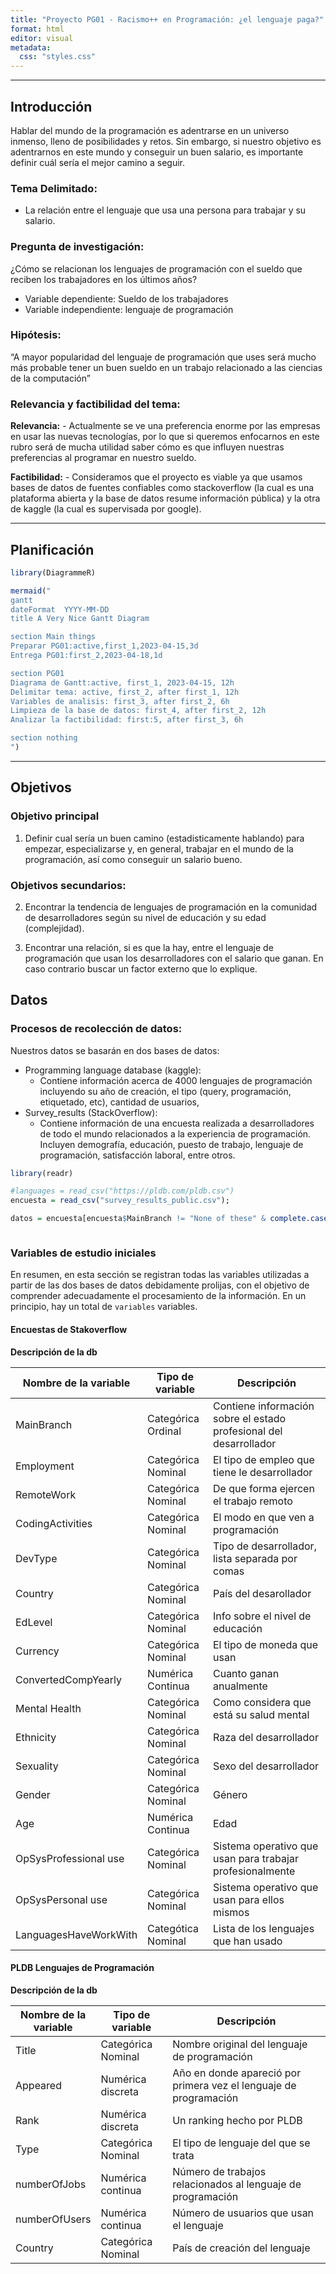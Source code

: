 ```yaml
---
title: "Proyecto PG01 - Racismo++ en Programación: ¿el lenguaje paga?"
format: html
editor: visual
metadata:
  css: "styles.css"
---
```


------------------------------------------------------------------------

## Introducción

Hablar del mundo de la programación es adentrarse en un universo inmenso, lleno de posibilidades y retos. Sin embargo, si nuestro objetivo es adentrarnos en este mundo y conseguir un buen salario, es importante definir cuál sería el mejor camino a seguir.

### Tema Delimitado:

-   La relación entre el lenguaje que usa una persona para trabajar y su salario.

### Pregunta de investigación:

¿Cómo se relacionan los lenguajes de programación con el sueldo que reciben los trabajadores en los últimos años?

-   Variable dependiente: Sueldo de los trabajadores
-   Variable independiente: lenguaje de programación

### Hipótesis:

"A mayor popularidad del lenguaje de programación que uses será mucho más probable tener un buen sueldo en un trabajo relacionado a las ciencias de la computación"

### Relevancia y factibilidad del tema:

**Relevancia:** - Actualmente se ve una preferencia enorme por las empresas en usar las nuevas tecnologías, por lo que si queremos enfocarnos en este rubro será de mucha utilidad saber cómo es que influyen nuestras preferencias al programar en nuestro sueldo.

**Factibilidad:** - Consideramos que el proyecto es viable ya que usamos bases de datos de fuentes confiables como stackoverflow (la cual es una plataforma abierta y la base de datos resume información pública) y la otra de kaggle (la cual es supervisada por google).

------------------------------------------------------------------------

## Planificación

```r

library(DiagrammeR)

mermaid("
gantt
dateFormat  YYYY-MM-DD
title A Very Nice Gantt Diagram

section Main things
Preparar PG01:active,first_1,2023-04-15,3d
Entrega PG01:first_2,2023-04-18,1d

section PG01
Diagrama de Gantt:active, first_1, 2023-04-15, 12h
Delimitar tema: active, first_2, after first_1, 12h
Variables de analisis: first_3, after first_2, 6h
Limpieza de la base de datos: first_4, after first_2, 12h
Analizar la factibilidad: first:5, after first_3, 6h

section nothing
")


```

------------------------------------------------------------------------

## Objetivos

### Objetivo principal

1.  Definir cual sería un buen camino (estadisticamente hablando) para empezar, especializarse y, en general, trabajar en el mundo de la programación, así como conseguir un salario bueno.

### Objetivos secundarios:

2.  Encontrar la tendencia de lenguajes de programación en la comunidad de desarrolladores según su nivel de educación y su edad (complejidad).

3.  Encontrar una relación, si es que la hay, entre el lenguaje de programación que usan los desarrolladores con el salario que ganan. En caso contrario buscar un factor externo que lo explique.

## Datos

### Procesos de recolección de datos:

Nuestros datos se basarán en dos bases de datos:

-   Programming language database (kaggle):
    -   Contiene información acerca de 4000 lenguajes de programación incluyendo su año de creación, el tipo (query, programación, etiquetado, etc), cantidad de usuarios,
-   Survey_results (StackOverflow):
    -   Contiene información de una encuesta realizada a desarrolladores de todo el mundo relacionados a la experiencia de programación. Incluyen demografía, educación, puesto de trabajo, lenguaje de programación, satisfacción laboral, entre otros.

```r
library(readr)

#languages = read_csv("https://pldb.com/pldb.csv")
encuesta = read_csv("survey_results_public.csv");

datos = encuesta[encuesta$MainBranch != "None of these" & complete.cases(encuesta$ConvertedCompYearly),]



```

### Variables de estudio iniciales

En resumen, en esta sección se registran todas las variables utilizadas a partir de las dos bases de datos debidamente prolijas, con el objetivo de comprender adecuadamente el procesamiento de la información. En un principio, hay un total de `variables` variables.

#### Encuestas de Stakoverflow

**Descripción de la db**

| Nombre de la variable | Tipo de variable   | Descripción                                                        |
|-----------------|-----------------|--------------------------------------|
| MainBranch            | Categórica Ordinal | Contiene información sobre el estado profesional del desarrollador |
| Employment            | Categórica Nominal | El tipo de empleo que tiene le desarrollador                       |
| RemoteWork            | Categórica Nominal | De que forma ejercen el trabajo remoto                             |
| CodingActivities      | Categórica Nominal | El modo en que ven a programación                                  |
| DevType               | Categórica Nominal | Tipo de desarrollador, lista separada por comas                    |
| Country               | Categórica Nominal | País del desarollador                                              |
| EdLevel               | Categórica Nominal | Info sobre el nivel de educación                                   |
| Currency              | Categórica Nominal | El tipo de moneda que usan                                         |
| ConvertedCompYearly   | Numérica Continua  | Cuanto ganan anualmente                                            |
| Mental Health         | Categórica Nominal | Como considera que está su salud mental                            |
| Ethnicity             | Categórica Nominal | Raza del desarrollador                                             |
| Sexuality             | Categórica Nominal | Sexo del desarrollador                                             |
| Gender                | Categórica Nominal | Género                                                             |
| Age                   | Numérica Continua  | Edad                                                               |
| OpSysProfessional use | Categórica Nominal | Sistema operativo que usan para trabajar profesionalmente          |
| OpSysPersonal use     | Categórica Nominal | Sistema operativo que usan para ellos mismos                       |
| LanguagesHaveWorkWith | Categótica Nominal | Lista de los lenguajes que han usado                               |

#### PLDB Lenguajes de Programación

**Descripción de la db**

| Nombre de la variable | Tipo de variable   | Descripción                                                       |
|-----------------|-----------------|--------------------------------------|
| Title                 | Categórica Nominal | Nombre original del lenguaje de programación                      |
| Appeared              | Numérica discreta  | Año en donde apareció por primera vez el lenguaje de programación |
| Rank                  | Numérica discreta  | Un ranking hecho por PLDB                                         |
| Type                  | Categórica Nominal | El tipo de lenguaje del que se trata                              |
| numberOfJobs          | Numérica continua  | Número de trabajos relacionados al lenguaje de programación       |
| numberOfUsers         | Numérica continua  | Número de usuarios que usan el lenguaje                           |
| Country               | Categórica Nominal | País de creación del lenguaje                                     |
